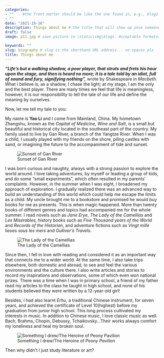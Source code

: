 ```yaml
---
categories:  
- ""    #the front matter should be like the one found in, e.g., blog2.md. It cannot be like the normal Rmd we used
- ""
date: "2021-10-16"
description: Things about me # the title that will show up once someone gets to this page
draft: false
image: p11.jpg # save picture in \static\img\blogs. Acceptable formats= jpg, jpeg, or png . Your iPhone pics wont work

keywords: ""
slug: biography # slug is the shorthand URL address... no spaces plz
title: Things about me
---
```

***"Life's but a walking shadow, a poor player, that struts and frets his hour upon the stage, and then is heard no more; it is a tale told by an idiot, full of sound and fury, signifying nothing",*** wrote by Shakespeare in *Macbeth*. What I believe is, as a shadow, I chase the light; at my stage, I am the only and the best player. There are many times we feel that life is meaningless, however, it is our responsibility to tell the tale of our life and define the meaning by ourselves.

Now, let me tell my tale to you:

My name is **Yao Li** and I come from Mainland, China. My hometown Zhangshu, known as the *Capital of Medicine, Wine and Salt*, is a small but beautiful and historical city located in the southeast part of the country. My family used to live by Gan River, a branch of the Yangtze River. When I was a child, I usually played with my friends on the shore, piling castles with sand, or imagining the future to the accompaniment of tide and sunset. 

![Sunset of Gan River](https://iknow-pic.cdn.bcebos.com/50da81cb39dbb6fda70904b61b24ab18962b37d4)

I was born curious and naughty, always with a strong passion to explore the world around. I love taking adventures, by myself or leading a group of kids, and do some "small experiments", which often resulted in my parents' complaints. However, in the summer when I was eight, I broadened my approach of exploration. I gradually realized there was an advanced way to build an understanding of this world which could help me escape the limits as a child. My uncle brought me to a bookstore and promised he would buy books for me as presents. This is when magic happened. More than twenty books of different genres and topics had accompanied me for the whole summer. I read novels such as *Jane Erye*, *The Lady of the Camellias* and *Les Misérables*, history books such as *Five Thousand years of the World* and *Records of the Historian*, and adventure fictions such as *Vingt mille lieues sous les mers* and *Gulliver's Travels*. 

![The Lady of the Camellias](https://th.bing.com/th/id/R.68548cd994932cba1ff3429e4f6a1c2e?rik=4tdD7trJ4CFBiw&pid=ImgRaw&r=0)

Since then, I fell in love with reading and considered it as an important way that connects me to a wider world. At the same time, I also take trips elsewhere, both domestic and abroad, to see and feel the various environments and the culture there. I also write articles and stories to record my inspirations and observations, some of which even won national prizes. There was a time when I was in primary school, a friend of my father read my articles to the class he taught in high school, and none of his students believed they were written by a 12-year-old girl! 

Besides, I had also learnt *Erhu*, a traditional Chinese instrument, for seven years, and achieved the certificate of Level 10(highest) before my graduation from junior high school. This long process cultivated my interests in music. In addition to Chinese music, I love classic music as well. Bach, Brahms, Chopin, Debussy, Tchaikovsky...Their works always comfort my loneliness and heal my broken soul.

![Something I drew/The Heroine of *Peony Pavilion*](https://iknow-pic.cdn.bcebos.com/472309f7905298222a76d853c5ca7bcb0b46d4dd)

Then why didn't I just study literature or art? 


